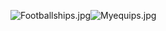 [[File:Footballships.jpg|thumb|left]][[File:Myequips.jpg|thumb]]<ac_metadata title="Is my fleet ready for the next event?"> </ac_metadata>